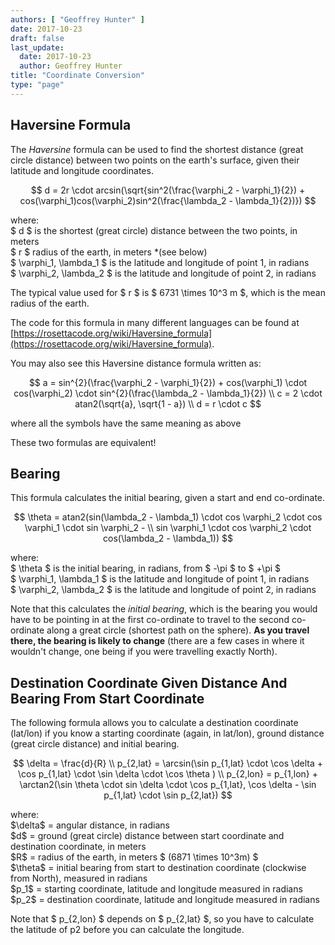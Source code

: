 ```yaml
---
authors: [ "Geoffrey Hunter" ]
date: 2017-10-23
draft: false
last_update:
  date: 2017-10-23
  author: Geoffrey Hunter
title: "Coordinate Conversion"
type: "page"
---
```


## Haversine Formula

The _Haversine_ formula can be used to find the shortest distance (great circle distance) between two points on the earth's surface, given their latitude and longitude coordinates.

$$
d = 2r \cdot arcsin(\sqrt{sin^2(\frac{\varphi_2 - \varphi_1}{2}) + cos(\varphi_1)cos(\varphi_2)sin^2(\frac{\lambda_2 - \lambda_1}{2})})
$$

<p className="centered">where:<br/>
$ d $ is the shortest (great circle) distance between the two points, in meters<br/>
$ r $ radius of the earth, in meters *(see below)<br/>
$ \varphi_1, \lambda_1 $ is the latitude and longitude of point 1, in radians<br/>
$ \varphi_2, \lambda_2 $ is the latitude and longitude of point 2, in radians<br/></p>

The typical value used for $ r $ is $ 6731 \times 10^3 m $, which is the mean radius of the earth.

The code for this formula in many different languages can be found at [https://rosettacode.org/wiki/Haversine_formula](https://rosettacode.org/wiki/Haversine_formula).

You may also see this Haversine distance formula written as:

$$ 
a = sin^{2}(\frac{\varphi_2 - \varphi_1}{2}) + cos(\varphi_1) \cdot cos(\varphi_2) \cdot sin^{2}(\frac{\lambda_2 - \lambda_1}{2}) \\
c = 2 \cdot atan2(\sqrt{a}, \sqrt{1 - a}) \\
d = r \cdot c 
$$

where all the symbols have the same meaning as above

These two formulas are equivalent!

## Bearing

This formula calculates the initial bearing, given a start and end co-ordinate.

$$
\theta = atan2(sin(\lambda_2 - \lambda_1) \cdot cos \varphi_2 \cdot cos \varphi_1 \cdot sin \varphi_2 - \\
sin \varphi_1 \cdot cos \varphi_2 \cdot cos(\lambda_2 - \lambda_1))
$$

<p class="centered">where:<br/>
$ \theta $ is the initial bearing, in radians, from $ -\pi $ to $ +\pi $<br/>
$ \varphi_1, \lambda_1 $ is the latitude and longitude of point 1, in radians<br/>
$ \varphi_2, \lambda_2 $ is the latitude and longitude of point 2, in radians<br/></p>

Note that this calculates the _initial bearing_, which is the bearing you would have to be pointing in at the first co-ordinate to travel to the second co-ordinate along a great circle (shortest path on the sphere). **As you travel there, the bearing is likely to change** (there are a few cases in where it wouldn't change, one being if you were travelling exactly North).

## Destination Coordinate Given Distance And Bearing From Start Coordinate

The following formula allows you to calculate a destination coordinate (lat/lon) if you know a starting coordinate (again, in lat/lon), ground distance (great circle distance) and initial bearing.

$$
\delta = \frac{d}{R} \\  
p_{2,lat} = \arcsin(\sin p_{1,lat} \cdot \cos \delta + \cos p_{1,lat} \cdot \sin \delta \cdot \cos \theta ) \\  
p_{2,lon} = p_{1,lon} + \arctan2(\sin \theta \cdot sin \delta \cdot \cos p_{1,lat}, \cos \delta - \sin p_{1,lat} \cdot \sin p_{2,lat})
$$

<p class="centered">where:<br/>
$\delta$ = angular distance, in radians<br/>
$d$ = ground (great circle) distance between start coordinate and destination coordinate, in meters<br/>
$R$ = radius of the earth, in meters $ (6871 \times 10^3m) $<br/>
$\theta$ = initial bearing from start to destination coordinate (clockwise from North), measured in radians<br/>
$p_1$ = starting coordinate, latitude and longitude measured in radians<br/>
 $p_2$ = destination coordinate, latitude and longitude measured in radians<br/></p>

Note that $ p_{2,lon} $ depends on $ p_{2,lat} $, so you have to calculate the latitude of p2 before you can calculate the longitude.
